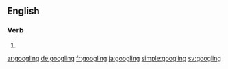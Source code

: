 ==English==

===Verb===
{{head|en|present participle}}

# {{present participle of|google|lang=en}}

[[ar:googling]]
[[de:googling]]
[[fr:googling]]
[[ja:googling]]
[[simple:googling]]
[[sv:googling]]